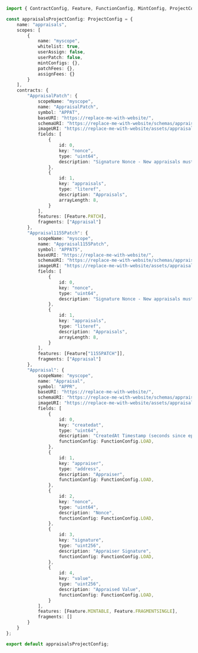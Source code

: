 
```typescript
import { ContractConfig, Feature, FunctionConfig, MintConfig, ProjectConfig } from "@patchworkdev/common/types";

const appraisalsProjectConfig: ProjectConfig = {
    name: "appraisals",
    scopes: [
        {
            name: "myscope",
            whitelist: true,
            userAssign: false,
            userPatch: false,
            mintConfigs: {},
            patchFees: {},
            assignFees: {}
        }
    ],
    contracts: {
        "AppraisalPatch": {
            scopeName: "myscope",
            name: "AppraisalPatch",
            symbol: "APPAT",
            baseURI: "https://replace-me-with-website/",
            schemaURI: "https://replace-me-with-website/schemas/appraisalpatch.json",
            imageURI: "https://replace-me-with-website/assets/appraisalpatch/{tokenID}",
            fields: [
                {
                    id: 0,
                    key: "nonce",
                    type: "uint64",
                    description: "Signature Nonce - New appraisals must be greater",
                },
                {
                    id: 1,
                    key: "appraisals",
                    type: "literef",
                    description: "Appraisals",
                    arrayLength: 8,
                }
            ],
            features: [Feature.PATCH],
            fragments: ["Appraisal"]
        },
        "Appraisal1155Patch": {
            scopeName: "myscope",
            name: "Appraisal1155Patch",
            symbol: "APPAT5",
            baseURI: "https://replace-me-with-website/",
            schemaURI: "https://replace-me-with-website/schemas/appraisal1155patch.json",
            imageURI: "https://replace-me-with-website/assets/appraisal1155patch/{tokenID}",
            fields: [
                {
                    id: 0,
                    key: "nonce",
                    type: "uint64",
                    description: "Signature Nonce - New appraisals must be greater",
                },
                {
                    id: 1,
                    key: "appraisals",
                    type: "literef",
                    description: "Appraisals",
                    arrayLength: 8,
                }
            ],
            features: [Feature["1155PATCH"]],
            fragments: ["Appraisal"]
        },
        "Appraisal": {
            scopeName: "myscope",
            name: "Appraisal",
            symbol: "APPR",
            baseURI: "https://replace-me-with-website/",
            schemaURI: "https://replace-me-with-website/schemas/appraisal.json",
            imageURI: "https://replace-me-with-website/assets/appraisal/{tokenID}",
            fields: [
                {
                    id: 0,
                    key: "createdat",
                    type: "uint64",
                    description: "CreatedAt Timestamp (seconds since epoch)",
                    functionConfig: FunctionConfig.LOAD,
                },
                {
                    id: 1,
                    key: "appraiser",
                    type: "address",
                    description: "Appraiser",
                    functionConfig: FunctionConfig.LOAD,
                },
                {
                    id: 2,
                    key: "nonce",
                    type: "uint64",
                    description: "Nonce",
                    functionConfig: FunctionConfig.LOAD,
                },
                {
                    id: 3,
                    key: "signature",
                    type: "uint256",
                    description: "Appraiser Signature",
                    functionConfig: FunctionConfig.LOAD,
                },
                {
                    id: 4,
                    key: "value",
                    type: "uint256",
                    description: "Appraised Value",
                    functionConfig: FunctionConfig.LOAD,
                }
            ],
            features: [Feature.MINTABLE, Feature.FRAGMENTSINGLE],
            fragments: []
        }
    }
};

export default appraisalsProjectConfig;

```